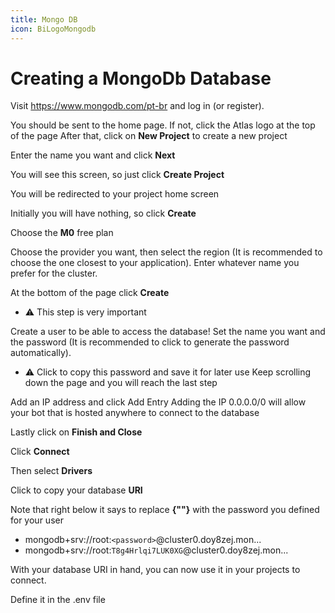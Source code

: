 ```yaml
---
title: Mongo DB
icon: BiLogoMongodb
---
```


# Creating a MongoDb Database

Visit https://www.mongodb.com/pt-br and log in (or register).

<ImageZoom src={step01} alt="test"/>

You should be sent to the home page. If not, click the Atlas logo at the top of the page
After that, click on **New Project** to create a new project

<ImageZoom src={step02} alt="test"/>

Enter the name you want and click **Next**

<ImageZoom src={step03} alt="test"/>

You will see this screen, so just click **Create Project**

<ImageZoom src={step04} alt="test"/>

You will be redirected to your project home screen

Initially you will have nothing, so click **Create**

<ImageZoom src={step05} alt="test"/>

Choose the **M0** free plan

<ImageZoom src={step06} alt="test"/>

Choose the provider you want, then select the region (It is recommended to choose the one closest to your application).
Enter whatever name you prefer for the cluster.

<ImageZoom src={step07} alt="test"/>

At the bottom of the page click **Create**

<ImageZoom src={step08} alt="test"/>

- ⚠️ This step is very important

Create a user to be able to access the database! Set the name you want and the password (It is recommended to click to generate the password automatically).
- ⚠️ Click to copy this password and save it for later use
Keep scrolling down the page and you will reach the last step

<ImageZoom src={step09} alt="test"/>

Add an IP address and click Add Entry
Adding the IP 0.0.0.0/0 will allow your bot that is hosted anywhere to connect to the database

Lastly click on **Finish and Close**

<ImageZoom src={step10} alt="test"/>

Click **Connect**

<ImageZoom src={step11} alt="test"/>

Then select **Drivers**

<ImageZoom src={step12} alt="test"/>

Click to copy your database **URI**

<ImageZoom src={step13} alt="test"/>

Note that right below it says to replace **<span>{"<password>"}</span>** with the password you defined for your user

- mongodb+srv://root:`<password>`@cluster0.doy8zej.mon...
- mongodb+srv://root:`T8g4Hrlqi7LUK0XG`@cluster0.doy8zej.mon...

With your database URI in hand, you can now use it in your projects to connect.

Define it in the .env file

<ImageZoom src={step14} alt="test"/>